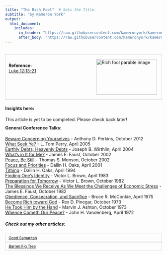 ```yaml
---
title: "The Rich Fool"  # Sets the Title.
subtitle: "by Kameron York"
output:
  html_document:
    includes:
      in_header: "https://raw.githubusercontent.com/kameronyork/kameronyork.github.io/main/parables/headers/rich-fool-header.html"
      after_body: "https://raw.githubusercontent.com/kameronyork/kameronyork.github.io/main/parables/footer.html"
---
```

<br>
<div style="border: 1px solid lightgray; padding: 10px; overflow: hidden;">
<img src="https://raw.githubusercontent.com/kameronyork/kameronyork.github.io/main/docs/assets/rich-fool.jpg" alt="Rich fool parable image" style="float: right; width: 195px; height: 115px; padding: 5px;">
<br>
<h4 style="text-align: left; margin: 0;">Reference:</h4>
<p style="text-align: left; margin: 0;">
<a href="https://www.churchofjesuschrist.org/study/scriptures/nt/luke/12?lang=eng&id=13-21#p13" target="_blank">Luke 12:13-21</a>
</p>
</div>

#### Insights here:

This article is yet to be completed. Please check back later!


<div style="margin-top: -10px;">
#### General Conference Talks:
<a href="https://www.churchofjesuschrist.org/study/general-conference/2012/10/beware-concerning-yourselves">Beware Concerning Yourselves</a> - Anthony D. Perkins, October 2012<br>
<a href="https://www.churchofjesuschrist.org/study/general-conference/2005/04/what-seek-ye">What Seek Ye?</a> - L. Tom Perry, April 2005<br>
<a href="https://www.churchofjesuschrist.org/study/general-conference/2004/04/earthly-debts-heavenly-debts">Earthly Debts, Heavenly Debts</a> - Joseph B. Wirthlin, April 2004<br>
<a href="https://www.churchofjesuschrist.org/study/general-conference/2002/10/whats-in-it-for-me">What’s in It for Me?</a> - James E. Faust, October 2002<br>
<a href="https://www.churchofjesuschrist.org/study/general-conference/2002/10/peace-be-still">Peace, Be Still</a> - Thomas S. Monson, October 2002<br>
<a href="https://www.churchofjesuschrist.org/study/general-conference/2001/04/focus-and-priorities">Focus and Priorities</a> - Dallin H. Oaks, April 2001<br>
<a href="https://www.churchofjesuschrist.org/study/general-conference/1994/04/tithing">Tithing</a> - Dallin H. Oaks, April 1994<br>
<a href="https://www.churchofjesuschrist.org/study/general-conference/1983/04/finding-ones-identity">Finding One’s Identity</a> - Victor L. Brown, April 1983<br>
<a href="https://www.churchofjesuschrist.org/study/general-conference/1982/10/preparation-for-tomorrow">Preparation for Tomorrow</a> - Victor L. Brown, October 1982<br>
<a href="https://www.churchofjesuschrist.org/study/general-conference/1982/10/the-blessings-we-receive-as-we-meet-the-challenges-of-economic-stress">The Blessings We Receive As We Meet the Challenges of Economic Stress</a> - James E. Faust, October 1982<br>
<a href="https://www.churchofjesuschrist.org/study/general-conference/1975/04/obedience-consecration-and-sacrifice">Obedience, Consecration, and Sacrifice</a> - Bruce R. McConkie, April 1975<br>
<a href="https://www.churchofjesuschrist.org/study/general-conference/1973/10/become-rich-toward-god">Become Rich toward God</a> - Rex D. Pinegar, October 1973<br>
<a href="https://www.churchofjesuschrist.org/study/general-conference/1973/10/he-took-him-by-the-hand">He Took Him by the Hand</a> - Marvin J. Ashton, October 1973<br>
<a href="https://www.churchofjesuschrist.org/study/general-conference/1972/04/whence-cometh-our-peace">Whence Cometh Our Peace?</a> - John H. Vandenberg, April 1972<br>



##### Check out my other articles:

<link rel="stylesheet" href="https://kameronyork.github.io/scripting/themify-icons/themify-icons.css">
<div class="container">
<div class="row">
<div class="col-12 text-md-left">
<nav class="pagination mt-3">
<a class="nav nav-prev" href="https://kameronyork.com/parables/good-samaritan.html" style="background-color: transparent; color: black; padding: 5px 10px; border: 1px solid lightgray; cursor: pointer; white-space: nowrap; font-size: 12px; display: flex; align-items: center;" 
onmouseover="this.style.backgroundColor='lightgray';" 
onmouseout="this.style.backgroundColor='transparent';" 
onmousedown="this.style.backgroundColor='gray';" 
onmouseup="this.style.backgroundColor='lightgray';">
<i class="ti-arrow-left mr-2"></i>
<span style="display: none;" class="d-md-inline-block">Good Samaritan</span>
<span style="display: inline-block;" class="d-md-none">Good Samaritan</span>
</a>
<a class="nav nav-next ml-3" href="https://kameronyork.com/parables/barren-fig-tree.html" style="background-color: transparent; color: black; padding: 5px 10px; border: 1px solid lightgray; cursor: pointer; white-space: nowrap; font-size: 12px; display: flex; align-items: center;" 
onmouseover="this.style.backgroundColor='lightgray';" 
onmouseout="this.style.backgroundColor='transparent';" 
onmousedown="this.style.backgroundColor='gray';" 
onmouseup="this.style.backgroundColor='lightgray';">
<span style="display: none;" class="d-md-inline-block">Barren Fig Tree</span>
<span style="display: inline-block;" class="d-md-none">Barren Fig Tree</span>
<i class="ti-arrow-right ml-2"></i>
</a>
</nav>
</div>
</div>
</div>